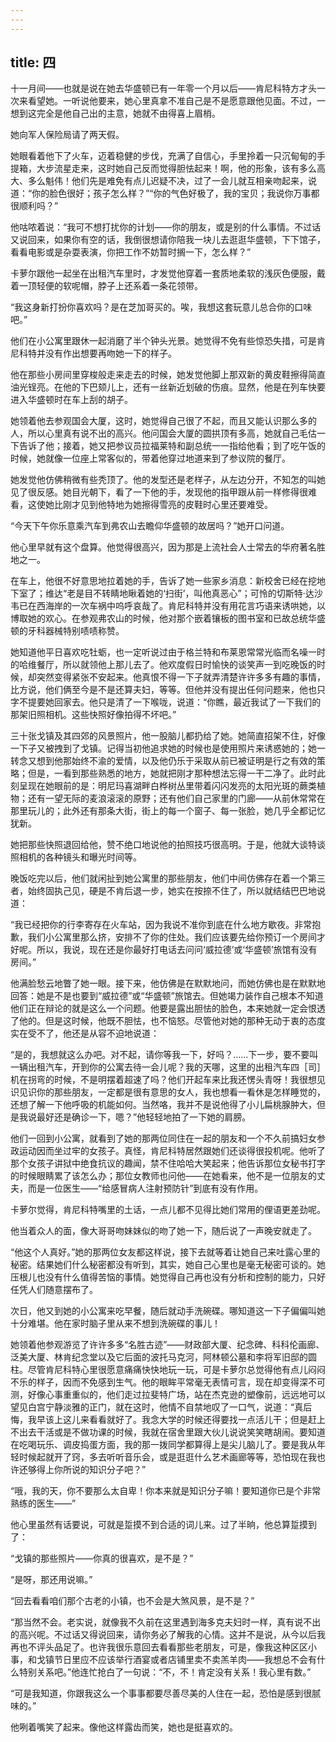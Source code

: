 ```yaml
---
---
---
```

title: 四
---




十一月间——也就是说在她去华盛顿已有一年零一个月以后——肯尼科特方才头一次来看望她。一听说他要来，她心里真拿不准自己是不是愿意跟他见面。不过，一想到这完全是他自己出的主意，她就不由得喜上眉梢。

她向军人保险局请了两天假。

她眼看着他下了火车，迈着稳健的步伐，充满了自信心，手里拎着一只沉甸甸的手提箱，大步流星走来，这时她自己反而觉得胆怯起来！啊，他的形象，该有多么高大、多么魁伟！他们先是难免有点儿迟疑不决，过了一会儿就互相亲吻起来，说道：“你的脸色很好；孩子怎么样？”“你的气色好极了，我的宝贝；我说你万事都很顺利吗？”

他咕哝着说：“我可不想打扰你的计划——你的朋友，或是别的什么事情。不过话又说回来，如果你有空的话，我倒很想请你陪我一块儿去逛逛华盛顿，下下馆子，看看电影或是杂耍表演，你把工作不妨暂时搁一下，怎么样？”

卡萝尔跟他一起坐在出租汽车里时，才发觉他穿着一套质地柔软的浅灰色便服，戴着一顶轻便的软呢帽，脖子上还系着一条花领带。

“我这身新打扮你喜欢吗？是在芝加哥买的。唉，我想这套玩意儿总合你的口味吧。”

他们在小公寓里跟休一起消磨了半个钟头光景。她觉得不免有些惊恐失措，可是肯尼科特并没有作出想要再吻她一下的样子。

他在那些小房间里穿梭般走来走去的时候，她发觉他脚上那双新的黄皮鞋擦得简直油光锃亮。在他的下巴颏儿上，还有一丝新近划破的伤痕。显然，他是在列车快要进入华盛顿时在车上刮的胡子。

她领着他去参观国会大厦，这时，她觉得自己很了不起，而且又能认识那么多的人，所以心里真有说不出的高兴。他问国会大厦的圆拱顶有多高，她就自己毛估一下告诉了他；接着，她又把参议员拉福莱特和副总统一一指给他看；到了吃午饭的时候，她就像一位座上常客似的，带着他穿过地道来到了参议院的餐厅。

她发觉他仿佛稍微有些秃顶了。他的发型还是老样子，从左边分开，不知怎的叫她见了很反感。她目光朝下，看了一下他的手，发现他的指甲跟从前一样修得很难看，这使她比刚才见到他特地为她擦得雪亮的皮鞋时心里还要难受。

“今天下午你乐意乘汽车到弗农山去瞻仰华盛顿的故居吗？”她开口问道。

他心里早就有这个盘算。他觉得很高兴，因为那是上流社会人士常去的华府著名胜地之一。

在车上，他很不好意思地拉着她的手，告诉了她一些家乡消息：新校舍已经在挖地下室了；维达“老是目不转睛地瞅着她的‘扫街’，叫他真恶心”；可怜的切斯特·达沙韦已在西海岸的一次车祸中呜呼哀哉了。肯尼科特并没有用花言巧语来诱哄她，以博取她的欢心。在参观弗农山的时候，他对那个嵌着镶板的图书室和已故总统华盛顿的牙科器械特别啧啧称赞。

她知道他平日喜欢吃牡蛎，也一定听说过由于格兰特和布莱恩常常光临而名噪一时的哈维餐厅，所以就领他上那儿去了。他欢度假日时愉快的谈笑声一到吃晚饭的时候，却突然变得紧张不安起来。他真恨不得一下子就弄清楚许许多多有趣的事情，比方说，他们俩至今是不是还算夫妇，等等。但他并没有提出任何问题来，他也只字不提要她回家去。他只是清了一下喉咙，说道：“你瞧，最近我试了一下我们的那架旧照相机。这些快照好像拍得不坏吧。”

三十张戈镇及其四郊的风景照片，他一股脑儿都扔给了她。她简直招架不住，好像一下子又被拽到了戈镇。记得当初他追求她的时候也是使用照片来诱惑她的；她一转念又想到他那始终不渝的爱情，以及他仍乐于采取从前已被证明是行之有效的策略；但是，一看到那些熟悉的地方，她就把刚才那种想法忘得一干二净了。此时此刻呈现在她眼前的是：明尼玛喜湖畔白桦树丛里带着闪闪发亮的太阳光斑的蕨类植物；还有一望无际的麦浪滚滚的原野；还有他们自己家里的门廊——从前休常常在那里玩儿的；此外还有那条大街，街上的每一个窗子、每一张脸，她几乎全都记忆犹新。

她把那些快照退回给他，赞不绝口地说他的拍照技巧很高明。于是，他就大谈特谈照相机的各种镜头和曝光时间等。

晚饭吃完以后，他们就闲扯到她公寓里的那些朋友，他们中间仿佛存在着一个第三者，始终固执己见，硬是不肯后退一步，她实在按捺不住了，所以就结结巴巴地说道：

“我已经把你的行李寄存在火车站，因为我说不准你到底在什么地方歇夜。非常抱歉，我们小公寓里那么挤，安排不了你的住处。我们应该要先给你预订一个房间才好呢。所以，我说，现在还是你最好打电话去问问‘威拉德’或‘华盛顿’旅馆有没有房间。”

他满脸愁云地瞥了她一眼。接下来，他仿佛是在默默地问，而她仿佛也是在默默地回答：她是不是也要到“威拉德”或“华盛顿”旅馆去。但她竭力装作自己根本不知道他们正在辩论的就是这么一个问题。他要是露出胆怯的脸色，本来她就一定会恨透了他的。但是这时候，他既不胆怯，也不恼怒。尽管他对她的那种无动于衷的态度实在受不了，他还是从容不迫地说道：

“是的，我想就这么办吧。对不起，请你等我一下，好吗？……下一步，要不要叫一辆出租汽车，开到你的公寓去待一会儿呢？我的天哪，这里的出租汽车四［司］机在拐弯的时候，不是明摆着超速了吗？他们开起车来比我还愣头青呀！我很想见识见识你的那些朋友，一定都是很有意思的女人，我也想看一看休是怎样睡觉的，还想了解一下他呼吸的机能如何。当然咯，我并不是说他得了小儿扁桃腺肿大，但是我说最好还是确诊一下，嗯？”他轻轻地拍了一下她的肩膀。

他们一回到小公寓，就看到了她的那两位同住在一起的朋友和一个不久前搞妇女参政运动因而坐过牢的女孩子。真怪，肯尼科特居然跟她们还谈得很投机呢。他听了那个女孩子讲狱中绝食抗议的趣闻，禁不住哈哈大笑起来；他告诉那位女秘书打字的时候眼睛累了该怎么办；那位女教师也问他——在她看来，他不是一位朋友的丈夫，而是一位医生——“给感冒病人注射预防针”到底有没有作用。

卡萝尔觉得，肯尼科特嘴里的土话，一点儿都不见得比她们常用的俚语更差劲呢。

他当着众人的面，像大哥哥吻妹妹似的吻了她一下，随后说了一声晚安就走了。

“他这个人真好。”她的那两位女友都这样说，接下去就等着让她自己来吐露心里的秘密。结果她们什么秘密都没有听到，其实，她自己心里也是毫无秘密可谈的。她压根儿也没有什么值得苦恼的事情。她觉得自己再也没有分析和控制的能力，只好任凭人们随意摆布了。

次日，他又到她的小公寓来吃早餐，随后就动手洗碗碟。哪知道这一下子偏偏叫她十分难堪。他在家时脑子里从来不想到洗碗碟的事儿！

她领着他参观游览了许许多多“名胜古迹”——财政部大厦、纪念碑、科科伦画廊、泛美大厦、林肯纪念堂以及它后面的波托马克河，阿林顿公墓和李将军旧邸的圆柱。尽管肯尼科特心里很愿意痛痛快快地玩一玩，可是卡萝尔总觉得他有点儿闷闷不乐的样子，因而不免感到生气。他的眼眸平常毫无表情可言，现在却变得深不可测，好像心事重重似的，他们走过拉斐特广场，站在杰克逊的塑像前，远远地可以望见白宫宁静淡雅的正门，就在这时，他情不自禁地叹了一口气，说道：“真后悔，我早该上这儿来看看就好了。我念大学的时候还得要找一点活儿干；但是赶上不出去干活或是不做功课的时候，我就在宿舍里跟大伙儿说说笑笑瞎胡闹。要知道在吃喝玩乐、调皮捣蛋方面，我的那一拨同学都算得上是尖儿脑儿了。要是我从年轻时候起就开了窍，多去听听音乐会，或是逛逛什么艺术画廊等等，恐怕现在我也许还够得上你所说的知识分子吧？”

“哦，我的天，你不要那么太自卑！你本来就是知识分子嘛！要知道你已是个非常熟练的医生——”

他心里虽然有话要说，可就是踅摸不到合适的词儿来。过了半晌，他总算踅摸到了：

“戈镇的那些照片——你真的很喜欢，是不是？”

“是呀，那还用说嘛。”

“回去看看咱们那个古老的小镇，也不会是大煞风景，是不是？”

“那当然不会。老实说，就像我不久前在这里遇到海多克夫妇时一样，真有说不出的高兴呢。不过话又得说回来，请你务必了解我的心情。这并不是说，从今以后我再也不评头品足了。也许我很乐意回去看看那些老朋友，可是，像我这种区区小事，和戈镇节日里应不应该举行酒宴或者店铺里卖不卖羔羊肉——我想总不会有什么特别关系吧。”他连忙抢白了一句说：“不，不！肯定没有关系！我心里有数。”

“可是我知道，你跟我这么一个事事都要尽善尽美的人住在一起，恐怕是感到很腻味的。”

他咧着嘴笑了起来。像他这样露齿而笑，她也是挺喜欢的。